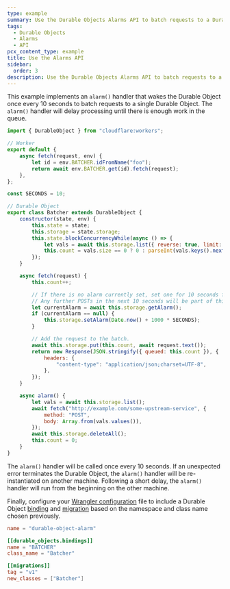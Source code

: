 ```yaml
---
type: example
summary: Use the Durable Objects Alarms API to batch requests to a Durable Object.
tags:
  - Durable Objects
  - Alarms
  - API
pcx_content_type: example
title: Use the Alarms API
sidebar:
  order: 3
description: Use the Durable Objects Alarms API to batch requests to a Durable Object.
---
```


This example implements an `alarm()` handler that wakes the Durable Object once every 10 seconds to batch requests to a single Durable Object. The `alarm()` handler will delay processing until there is enough work in the queue.

```js
import { DurableObject } from "cloudflare:workers";

// Worker
export default {
	async fetch(request, env) {
		let id = env.BATCHER.idFromName("foo");
		return await env.BATCHER.get(id).fetch(request);
	},
};

const SECONDS = 10;

// Durable Object
export class Batcher extends DurableObject {
	constructor(state, env) {
		this.state = state;
		this.storage = state.storage;
		this.state.blockConcurrencyWhile(async () => {
			let vals = await this.storage.list({ reverse: true, limit: 1 });
			this.count = vals.size == 0 ? 0 : parseInt(vals.keys().next().value);
		});
	}

	async fetch(request) {
		this.count++;

		// If there is no alarm currently set, set one for 10 seconds from now
		// Any further POSTs in the next 10 seconds will be part of this batch.
		let currentAlarm = await this.storage.getAlarm();
		if (currentAlarm == null) {
			this.storage.setAlarm(Date.now() + 1000 * SECONDS);
		}

		// Add the request to the batch.
		await this.storage.put(this.count, await request.text());
		return new Response(JSON.stringify({ queued: this.count }), {
			headers: {
				"content-type": "application/json;charset=UTF-8",
			},
		});
	}

	async alarm() {
		let vals = await this.storage.list();
		await fetch("http://example.com/some-upstream-service", {
			method: "POST",
			body: Array.from(vals.values()),
		});
		await this.storage.deleteAll();
		this.count = 0;
	}
}
```

The `alarm()` handler will be called once every 10 seconds. If an unexpected error terminates the Durable Object, the `alarm()` handler will be re-instantiated on another machine. Following a short delay, the `alarm()` handler will run from the beginning on the other machine.

Finally, configure your [Wrangler configuration](/workers/wrangler/configuration) file to include a Durable Object [binding](/durable-objects/get-started/#5-configure-durable-object-bindings) and [migration](/durable-objects/reference/durable-objects-migrations/) based on the namespace and class name chosen previously.


<WranglerConfig>

```toml title="wrangler.toml"
name = "durable-object-alarm"

[[durable_objects.bindings]]
name = "BATCHER"
class_name = "Batcher"

[[migrations]]
tag = "v1"
new_classes = ["Batcher"]
```

</WranglerConfig>
